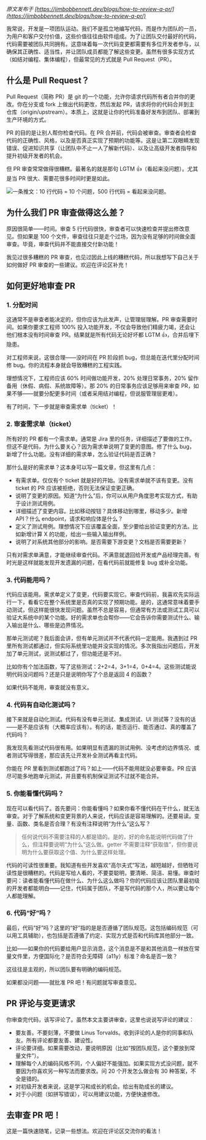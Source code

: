 *原文发布于 [https://jimbobbennett.dev/blogs/how-to-review-a-pr/](https://jimbobbennett.dev/blogs/how-to-review-a-pr/)*

我常说，开发是一项团队运动。我们不是孤立地编写代码，而是作为团队的一员，为用户和客户交付价值，这些价值往往由软件组成。为了让团队交付最好的代码，代码需要被团队共同拥有。这意味着每一次代码变更都需要有多位开发者参与，以确保其正确性、适当性，并让团队成员都能了解这些变更。虽然有很多实现方式（如结对编程、集体编程），但最常见的方式就是 Pull Request（PR）。

## 什么是 Pull Request？

Pull Request（简称 PR）是 git 的一个功能，允许你请求代码所有者合并你的更改。你在分支或 fork 上做出代码更改，然后发起 PR，请求将你的代码合并到主仓库（origin/upstream）。本质上，这就是让你的代码准备好发布到团队、部署到生产环境的方式。

PR 的目的是让别人帮你检查代码。在 PR 合并前，代码会被审查。审查者会检查代码的正确性、风格，以及是否真正实现了预期的功能等。这是让第二双眼睛发现错误、促进知识共享（让团队中不止一人了解新代码）、以及让高级开发者指导和提升初级开发者的机会。

但 PR 审查常常做得很糟糕。最著名的就是那句 LGTM 👍（看起来没问题）。尤其是当 PR 很大、需要花很多时间时更是如此。

![一条推文：10 行代码 = 10 个问题，500 行代码 = 看起来没问题。](https://user-images.githubusercontent.com/217029/181068444-9a21be12-9ed3-42cb-95d3-594e75d6192c.png)

## 为什么我们 PR 审查做得这么差？

原因很简单——时间。审查 5 行代码很快，审查者可以快速检查并提出修改意见。但如果是 100 个文件，审查往往只是走个过场，因为没有足够的时间做全面审查。毕竟，审查代码并不能直接交付新功能！

我见过很多糟糕的 PR 审查，也见过因此上线的糟糕代码，所以我想写下自己关于如何做好 PR 审查的一些建议。欢迎在评论区补充！

## 如何更好地审查 PR

### 1. 分配时间

这通常不是审查者能决定的，但你应该为此发声，让管理层理解。PR 审查需要时间。如果你要求工程师 100% 投入功能开发，不仅会导致他们精疲力竭，还会让他们根本没有时间审查 PR。结果就是所有代码无论好坏都 LGTM 👍，合并后埋下隐患。

对工程师来说，这很合理——没时间在 PR 阶段抓 bug，但总能在迭代里分配时间修 bug。你的流程本身就会导致糟糕的工程实践。

理想情况下，工程师应该 60% 时间做功能开发，20% 处理日常事务，20% 留作备用（休假、病假、系统故障等）。那 20% 的日常事务应该足够用来审查 PR，如果不够——就要分配更多时间（或者采用结对编程，但说服管理层更难）。

有了时间，下一步就是审查需求单（ticket）！

### 2. 审查需求单（ticket）

所有好的 PR 都有一个需求单。通常是 Jira 里的任务，详细描述了要做的工作。但这不是代码，为什么要关心？因为需求单说明了变更的意图。修了什么 bug，新增了什么功能。没有详细的需求单，怎么验证代码是否正确？

那什么是好的需求单？这本身可以写一篇文章，但这里有几点：

*   有需求单。仅仅有个 ticket 就是好的开始。没有需求单就不该有变更。没有 ticket 的 PR 应该被拒绝，否则无法保证变更正确。
*   说明了变更的原因。知道“为什么”后，你可以从用户角度思考实现方式，有助于设计测试用例。
*   详细描述了变更内容。比如移动按钮？具体移动到哪里，移动多少。新增 API？什么 endpoint，请求和响应体是什么？
*   定义了测试用例。理想情况下应该覆盖全面，至少要给出验证变更的方法。比如新增计算 X 的功能，给出一些输入输出样例。
*   说明了对系统其他部分的影响。是否需要下游变更？文档是否需要更新？

只有对需求单满意，才能继续审查代码。不满意就退回给开发或产品经理完善。有时光是这样就能发现开发遗漏的问题，在看代码前就能修复 bug 或补全功能。

### 3. 代码能用吗？

代码应该能用。需求单定义了变更，代码要实现它。审查代码前，我喜欢先实际运行一下，看看它在整个系统里是否真的实现了预期功能。是的，这通常意味着要手动测试，但这样能很快发现问题。虽然不总是容易，但通常有方法或测试工具可以验证大系统中的某个功能。好的需求单也会帮你——它会告诉你需要测试什么、输入输出是什么、哪些是边界情况。

那单元测试呢？我后面会讲，但有单元测试并不代表代码一定能用。我遇到过 PR 里所有测试都通过，但实际系统里功能并没实现的情况。多次我指出问题后，开发加了单元测试，说测试都过了，但功能还是不对。

比如你有个加法函数，写了这些测试：2+2=4，3+1=4，0+4=4。这些测试能说明代码没问题吗？还是只是说明你写了个总是返回 4 的函数？

如果代码不能用，审查就没有意义。

### 4. 代码有自动化测试吗？

接下来就是自动化测试。代码有没有单元测试、集成测试、UI 测试等？没有的话——是不是应该有（大概率应该有）。有的话，能否运行、能否通过、真的覆盖了代码吗？

我发现先看测试代码很有用。如果明显有遗漏的测试用例、没考虑的边界情况、或者测试写得很差，那应该先让开发补全测试再看主代码。

你能在 PR 里看到测试都跑过了吗？如上——代码不能用就没必要审查。PR 应该尽可能多地跑单元测试，并且要有机制保证测试不过就不能合并。

### 5. 你能看懂代码吗？

现在可以看代码了。首先要问：你能看懂吗？如果你看不懂代码在干什么，就无法审查。对于了解系统和变更背景的人来说，代码应该是容易理解的。还要易读。变量、函数、类名是否合理？有没有注释说明“为什么”这么写？

> 任何说代码不需要注释的人都是错的。是的，好的命名能说明代码做了什么，但注释要说明“为什么”这么做。getter 不需要注释“获取值”，但你要说明为什么要获取这个值、为什么要这样处理。

代码的可读性很重要。我知道有些开发喜欢“高尔夫式”写法，越短越好，但牺牲可读性是很糟糕的。代码是写给人看的，不要耍聪明，要清晰、简洁、易懂。审查时要问：读者能看懂代码在做什么、为什么这么做吗？你的代码应该让团队里最初级的开发者都能明白——记住，代码属于团队，不是写代码的那个人，所以要让每个人都能理解。

### 6. 代码“好”吗？

最后，代码“好”吗？这里的“好”指的是是否遵循了团队规范。这包括编码规范（可以用工具辅助），也包括是否遵循了约定、实现方式是否和代码库其他部分一致。

比如——如果你的代码要给用户显示消息，这个消息是不是和其他消息一样放在常量文件里，方便国际化？是否符合无障碍（a11y）标准？命名是否一致？

这往往是主观的，所以团队要有明确的编码规范。

如果都没问题——就批准 PR 吧！有问题就写审查意见。

## PR 评论与变更请求

你审查完代码，该写评论了。虽然本文主要讲审查，这里也说说写评论的建议：

*   要友善。不要刻薄，不要做 Linus Torvalds。收到评论的人是你的同事和队友。所有评论都要友善、建设性。
*   评论要详细。如果需要改动，要说明原因（比如“按团队规范，这个要放到常量文件”）。
*   理解每个人的编码风格不同，个人偏好不能强加。如果实现方式没问题，就不要因为你喜欢另一种写法而要求改。问 20 个开发怎么做会有 30 种答案，不全是错的。
*   对初级开发者来说，这是学习和成长的机会。给出有助成长的建议。
*   对于小问题（如拼写错误），可以用建议功能，方便快速修改。

## 去审查 PR 吧！

这是一篇快速随笔，记录一些想法。欢迎在评论区交流你的看法！
